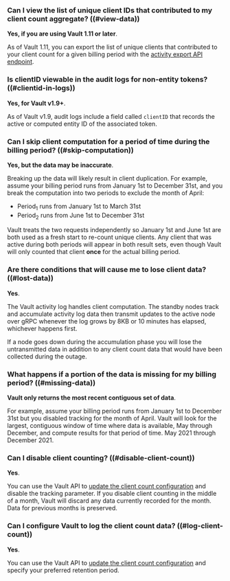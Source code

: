 ### Can I view the list of unique client IDs that contributed to my client count aggregate? ((#view-data))

**Yes, if you are using Vault 1.11 or later**.

As of Vault 1.11, you can export the list of unique
clients that contributed to your client count for a given billing period with
the
[activity export API endpoint](/vault/api-docs/system/internal-counters#activity-export).

### Is clientID viewable in the audit logs for non-entity tokens? ((#clientid-in-logs))

**Yes, for Vault v1.9+**.

As of Vault v1.9, audit logs include a field called `clientID` that records the
active or computed entity ID of the associated token.

### Can I skip client computation for a period of time during the billing period? ((#skip-computation))

**Yes, but the data may be inaccurate**.

Breaking up the data will likely result in client duplication. For example,
assume your billing period runs from January 1st to December 31st, and you break
the computation into two periods to exclude the month of April:

- Period<sub>1</sub> runs from January 1st to March 31st
- Period<sub>2</sub> runs from June 1st to December 31st

Vault treats the two requests independently so January 1st and June 1st are both
used as a fresh start to re-count unique clients. Any client that was active
during both periods will appear in both result sets, even though Vault will only
counted that client **once** for the actual billing period.

### Are there conditions that will cause me to lose client data? ((#lost-data))

**Yes**.

The Vault activity log handles client computation. The standby nodes track and
accumulate activity log data then transmit updates to the active node over gRPC
whenever the log grows by 8KB or 10 minutes has elapsed, whichever happens
first.

If a node goes down during the accumulation phase you will lose the
untransmitted data in addition to any client count data that would have been
collected during the outage.

### What happens if a portion of the data is missing for my billing period? ((#missing-data))

**Vault only returns the most recent contiguous set of data**.

For example, assume your billing period runs from January 1st to December 31st
but you disabled tracking for the month of April. Vault will look for the
largest, contiguous window of time where data is available, May through December,
and compute results for that period of time. May 2021 through December 2021.

### Can I disable client counting? ((#disable-client-count))

**Yes**.

You can use the Vault API to
[update the client count configuration](/vault/api-docs/system/internal-counters#update-the-client-count-configuration)
and disable the tracking parameter. If you disable client counting in the middle
of a month, Vault will discard any data currently recorded for the month. Data
for previous months is preserved.

### Can I configure Vault to log the client count data? ((#log-client-count))

**Yes**.

You can use the Vault API to
[update the client count configuration](/vault/api-docs/system/internal-counters#update-the-client-count-configuration)
and specify your preferred retention period. 
